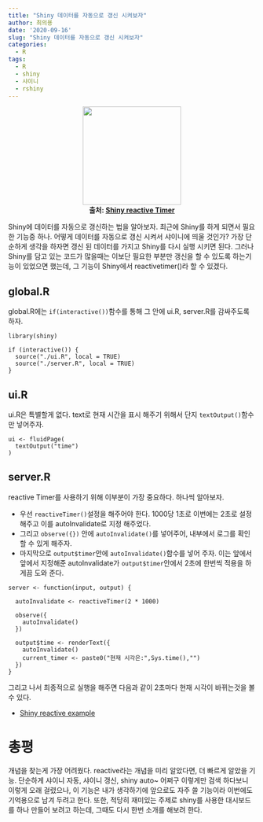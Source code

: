 ```yaml
---
title: "Shiny 데이터를 자동으로 갱신 시켜보자"
author: 최의용
date: '2020-09-16'
slug: "Shiny 데이터를 자동으로 갱신 시켜보자"
categories:
  - R
tags:
  - R
  - shiny
  - 샤이니
  - rshiny
---
```


<p align="center">
  <img src="https://www.libraries.rutgers.edu/sites/default/files/styles/resize_to_300px_width/public/events/2019/09/shiny_0.png?itok=bUJsgPLL" width="200" height="200"><br>
  <b>출처: [Shiny reactive Timer](https://shiny.rstudio.com/reference/shiny/0.14/reactiveTimer.html)</b><br>
</p>

Shiny에 데이터를 자동으로 갱신하는 법을 알아보자. 최근에 Shiny를 하게 되면서 필요한 기능중 하나. 어떻게 데이터를 자동으로 갱신 시켜서 샤이니에 띄울 것인가? 가장 단순하게 생각을 하자면 갱신 된 데이터를 가지고 Shiny를 다시 실행 시키면 된다. 그러나 Shiny를 담고 있는 코드가 많을때는 이보단 필요한 부분만 갱신을 할 수 있도록 하는기능이 있었으면 했는데, 그 기능이 Shiny에서 reactivetimer()라 할 수 있겠다. 


## global.R

global.R에는 `if(interactive())`함수를 통해 그 안에 ui.R, server.R를 감싸주도록 하자.

```
library(shiny)

if (interactive()) {
  source("./ui.R", local = TRUE)  
  source("./server.R", local = TRUE)  
}

```

## ui.R

ui.R은 특별할게 없다. text로 현재 시간을 표시 해주기 위해서 단지 `textOutput()`함수만 넣어주자.

```
ui <- fluidPage(
  textOutput("time")
)
```


## server.R

reactive Timer를 사용하기 위해 이부분이 가장 중요하다. 하나씩 알아보자. 

- 우선 `reactiveTimer()`설정을 해주어야 한다. 1000당 1초로 이번에는 2초로 설정 해주고 이를 autoInvalidate로 지정 해주었다.
- 그리고 `observe({})` 안에 `autoInvalidate()`를 넣어주어, 내부에서 로그를 확인할 수 있게 해주자.
- 마지막으로 `output$timer`안에 `autoInvalidate()`함수를 넣어 주자. 이는 앞에서 앞에서 지정해준 autoInvalidate가 `output$timer`안에서 2초에 한번씩 적용을 하게끔 도와 준다.

```
server <- function(input, output) {
  
  autoInvalidate <- reactiveTimer(2 * 1000)
  
  observe({
    autoInvalidate()
  })
  
  output$time <- renderText({
    autoInvalidate()
    current_timer <- paste0("현재 시각은:",Sys.time(),"")
  })
}
```

그리고 나서 최종적으로 실행을 해주면 다음과 같이 2초마다 현재 시각이 바뀌는것을 볼 수 있다. 

- [Shiny reactive example](https://shjj08.shinyapps.io/shiny_autoInvalidate/)

# 총평

개념을 찾는게 가장 어려웠다. reactive라는 개념을 미리 알았다면, 더 빠르게 알았을 기능. 단순하게 샤이니 자동, 샤이니 갱신, shiny auto~ 어쩌구 이렇게만 검색 하다보니 이렇게 오래 걸렸으나, 이 기능은 내가 생각하기에 앞으로도 자주 쓸 기능이라 이번에도 기억용으로 남겨 두려고 한다. 또한, 적당히 재미있는 주제로 shiny를 사용한 대시보드를 하나 만들어 보려고 하는데, 그때도 다시 한번 소개를 해보려 한다.


